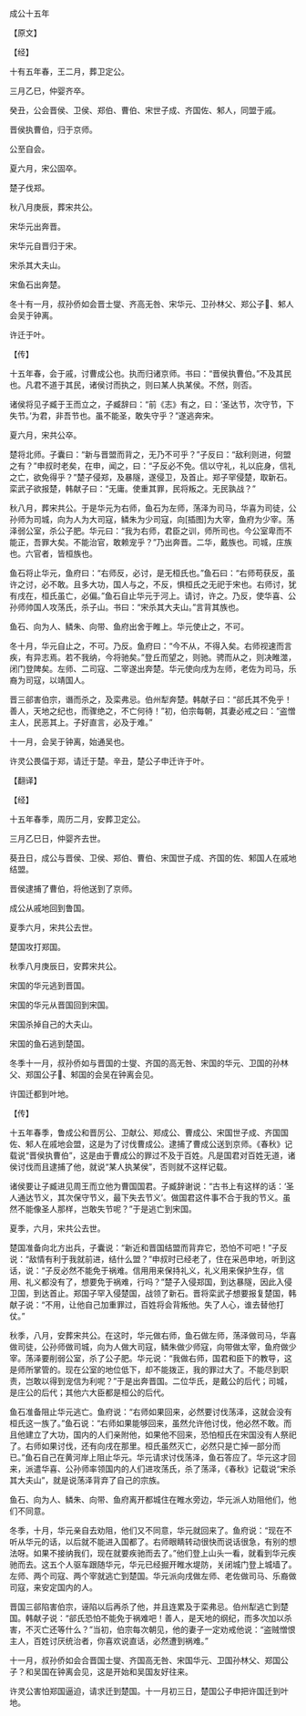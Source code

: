 

成公十五年

【原文】

【经】

十有五年春，王二月，葬卫定公。

三月乙巳，仲婴齐卒。

癸丑，公会晋侯、卫侯、郑伯、曹伯、宋世子成、齐国佐、邾人，同盟于戚。

晋侯执曹伯，归于京师。

公至自会。

夏六月，宋公固卒。

楚子伐郑。

秋八月庚辰，葬宋共公。

宋华元出奔晋。

宋华元自晋归于宋。

宋杀其大夫山。

宋鱼石出奔楚。

冬十有一月，叔孙侨如会晋士燮、齐高无咎、宋华元、卫孙林父、郑公子、邾人会吴于钟离。

许迁于叶。

【传】

十五年春，会于戚，讨曹成公也。执而归诸京师。书曰：“晋侯执曹伯。”不及其民也。凡君不道于其民，诸侯讨而执之，则曰某人执某侯。不然，则否。

诸侯将见子臧于王而立之，子臧辞曰：“前《志》有之，曰：‘圣达节，次守节，下失节。’为君，非吾节也。虽不能圣，敢失守乎？”遂逃奔宋。

夏六月，宋共公卒。

楚将北师。子囊曰：“新与晋盟而背之，无乃不可乎？”子反曰：“敌利则进，何盟之有？”申叔时老矣，在申，闻之，曰：“子反必不免。信以守礼，礼以庇身，信礼之亡，欲免得乎？”楚子侵郑，及暴隧，遂侵卫，及首止。郑子罕侵楚，取新石。栾武子欲报楚，韩献子曰：“无庸。使重其罪，民将叛之。无民孰战？”

秋八月，葬宋共公。于是华元为右师，鱼石为左师，荡泽为司马，华喜为司徒，公孙师为司城，向为人为大司寇，鳞朱为少司寇，向[插图]为大宰，鱼府为少宰。荡泽弱公室，杀公子肥。华元曰：“我为右师，君臣之训，师所司也。今公室卑而不能正，吾罪大矣。不能治官，敢赖宠乎？”乃出奔晋。二华，戴族也。司城，庄族也。六官者，皆桓族也。

鱼石将止华元，鱼府曰：“右师反，必讨，是无桓氏也。”鱼石曰：“右师苟获反，虽许之讨，必不敢。且多大功，国人与之，不反，惧桓氏之无祀于宋也。右师讨，犹有戌在，桓氏虽亡，必偏。”鱼石自止华元于河上。请讨，许之。乃反，使华喜、公孙师帅国人攻荡氏，杀子山。书曰：“宋杀其大夫山。”言背其族也。

鱼石、向为人、鳞朱、向带、鱼府出舍于睢上。华元使止之，不可。

冬十月，华元自止之，不可。乃反。鱼府曰：“今不从，不得入矣。右师视速而言疾，有异志焉。若不我纳，今将驰矣。”登丘而望之，则驰。骋而从之，则决睢澨，闭门登陴矣。左师、二司寇、二宰遂出奔楚。华元使向戌为左师，老佐为司马，乐裔为司寇，以靖国人。

晋三郤害伯宗，谮而杀之，及栾弗忌。伯州犁奔楚。韩献子曰：“郤氏其不免乎！善人，天地之纪也，而骤绝之，不亡何待！”初，伯宗每朝，其妻必戒之曰：“盗憎主人，民恶其上。子好直言，必及于难。”

十一月，会吴于钟离，始通吴也。

许灵公畏偪于郑，请迁于楚。辛丑，楚公子申迁许于叶。

【翻译】

【经】

十五年春季，周历二月，安葬卫定公。

三月乙巳日，仲婴齐去世。

葵丑日，成公与晋侯、卫侯、郑伯、曹伯、宋国世子成、齐国的佐、邾国人在戚地结盟。

晋侯逮捕了曹伯，将他送到了京师。

成公从戚地回到鲁国。

夏季六月，宋共公去世。

楚国攻打郑国。

秋季八月庚辰日，安葬宋共公。

宋国的华元逃到晋国。

宋国的华元从晋国回到宋国。

宋国杀掉自己的大夫山。

宋国的鱼石逃到楚国。

冬季十一月，叔孙侨如与晋国的士燮、齐国的高无咎、宋国的华元、卫国的孙林父、郑国公子、邾国的会吴在钟离会见。

许国迁都到叶地。

【传】

十五年春季，鲁成公和晋厉公、卫献公、郑成公、曹成公、宋国世子成、齐国国佐、邾人在戚地会盟，这是为了讨伐曹成公。逮捕了曹成公送到京师。《春秋》记载说“晋侯执曹伯”，这是由于曹成公的罪过不及于百姓。凡是国君对百姓无道，诸侯讨伐而且逮捕了他，就说“某人执某侯”，否则就不这样记载。

诸侯要让子臧进见周王而立他为曹国国君。子臧辞谢说：“古书上有这样的话：‘圣人通达节义，其次保守节义，最下失去节义’。做国君这件事不合于我的节义。虽然不能像圣人那样，岂敢失节呢？”于是逃亡到宋国。

夏季，六月，宋共公去世。

楚国准备向北方出兵，子囊说：“新近和晋国结盟而背弃它，恐怕不可吧！”子反说：“敌情有利于我就前进，结什么盟？”申叔时已经老了，住在采邑申地，听到这话，说：“子反必然不能免于祸难。信用用来保持礼义，礼义用来保护生存，信用、礼义都没有了，想要免于祸难，行吗？”楚子入侵郑国，到达暴隧，因此入侵卫国，到达首止。郑国子罕入侵楚国，战领了新石。晋将栾武子想要报复楚国，韩献子说：“不用，让他自己加重罪过，百姓将会背叛他。失了人心，谁去替他打仗。”

秋季，八月，安葬宋共公。在这时，华元做右师，鱼石做左师，荡泽做司马，华喜做司徒，公孙师做司城，向为人做大司寇，鳞朱做少师寇，向带做太宰，鱼府做少宰。荡泽要削弱公室，杀了公子肥。华元说：“我做右师，国君和臣下的教导，这是师所掌管的。现在公室的地位低下，却不能拨正，我的罪过大了。不能尽到职责，岂敢以得到宠信为利呢？”于是出奔晋国。二位华氏，是戴公的后代；司城，是庄公的后代；其他六大臣都是桓公的后代。

鱼石准备阻止华元逃亡。鱼府说：“右师如果回来，必然要讨伐荡泽，这就会没有桓氏这一族了。”鱼石说：“右师如果能够回来，虽然允许他讨伐，他必然不敢。而且他建立了大功，国内的人们亲附他，如果他不回来，恐怕桓氏在宋国没有人祭祀了。右师如果讨伐，还有向戌在那里。桓氏虽然灭亡，必然只是亡掉一部分而已。”鱼石自己在黄河岸上阻止华元。华元请求讨伐荡泽，鱼石答应了。华元这才回来，派遣华喜、公孙师率领国内的人们进攻荡氏，杀了荡泽，《春秋》记载说“宋杀其大夫山”，就是说荡泽背弃了自己的宗族。

鱼石、向为人、鳞朱、向带、鱼府离开都城住在睢水旁边，华元派人劝阻他们，他们不同意。

冬季，十月，华元亲自去劝阻，他们又不同意，华元就回来了。鱼府说：“现在不听从华元的话，以后就不能进入国都了。右师眼睛转动很快而说话很急，有别的想法呀。如果不接纳我们，现在就要疾驰而去了。”他们登上山头一看，就看到华元疾驰而去。这五个人驱车跟随华元，华元已经掘开睢水堤防，关闭城门登上城墙了。左师、两个司寇、两个宰就逃亡到楚国。华元派向戌做左师、老佐做司马、乐裔做司寇，来安定国内的人。

晋国三郤陷害伯宗，诬陷以后再杀了他，并且连累及于栾弗忌。伯州犁逃亡到楚国。韩献子说：“郤氏恐怕不能免于祸难吧！善人，是天地的纲纪，而多次加以杀害，不灭亡还等什么？”当初，伯宗每次朝见，他的妻子一定劝戒他说：“盗贼憎恨主人，百姓讨厌统治者，你喜欢说直话，必然遭到祸难。”

十一月，叔孙侨如会合晋国士燮、齐国高无咎、宋国华元、卫国孙林父、郑国公子？和吴国在钟离会见，这是开始和吴国友好往来。

许灵公害怕郑国逼迫，请求迁到楚国。十一月初三日，楚国公子申把许国迁到叶地。

